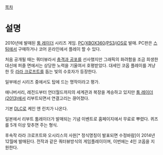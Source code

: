 [[목차]]

= 설명 =
2010년에 발매된 [[툼 레이더]] 시리즈 게임.  [[PC]]/[[XBOX360]]/[[PS3]]/[[iOS]]로 발매.  PC판은 [[스팀]]에서 구매하거나 코어 온라인에서 플레이 할 수 있다.

처음 공개될 때는 쿼터뷰라서 [[충격과 공포]]를 선사했지만 그래픽의 화려함을 조금 희생한 대신에 퍼즐 면에서는 상당한 노력을 기울여서 호평받았다. 대세인 코옵 플레이를 겨냥한 듯 [[라라 크로프트]]를 돕는 빛의 수호자가 등장한다.

일부에선 시리즈 중에서도 탑에 드는 명작이라고 평가.

애니버서리, 레전드부터 언더월드까지의 세계관과 복장을 계승하고 있지만 [[툼 레이더(2013)]]에서 리부트되면서 연결고리는 끊어졌다.

기본 [[DLC]]로 케인 앤 린치가 나온다.

일본에서 리부트 툼레이더가 발매되는 기념 이벤트로 홈페이지에서 무료로 뿌렸다. 퀴즈를 5개 이상 맞추면 주는 형식.

후속작 라라 크로프트와 오시리스의 사원[* 정식명칭이 발표되면 수정바람]이 2014년 12월에 발매된다. 전작과 같은 쿼터뷰방식의 게임플레이이며, 이번에는 4인 코옵을 지원한다.

